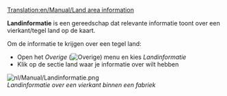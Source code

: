 [[Translation:en/Manual/Land area information]]

'''Landinformatie''' is een gereedschap dat relevante informatie toont over een vierkant/tegel land op de kaart.

Om de informatie te krijgen over een tegel land:

*Open het ''Overige'' ([[File:en/Manual/Other button.png|Overige]]) menu en kies ''Landinformatie''
*Klik op de sectie land waar je informatie over wilt hebben

[[File:nl/Manual/Landinformatie.png]]<br>
''Landinformatie over een vierkant binnen een fabriek''